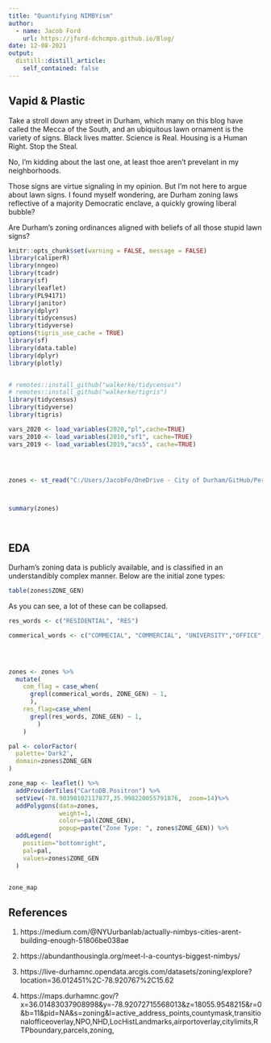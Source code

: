 ```yaml
---
title: "Quantifying NIMBYism"
author:
  - name: Jacob Ford
    url: https://jford-dchcmpo.github.io/Blog/
date: 12-08-2021
output:
  distill::distill_article:
    self_contained: false
---
```


## Vapid & Plastic

Take a stroll down any street in Durham, which many on this blog have called the Mecca of the South, and an ubiquitous lawn ornament is the variety of signs. Black lives matter. Science is Real. Housing is a Human Right. Stop the Steal. 

No, I'm kidding about the last one, at least thoe aren't prevelant in my neighborhoods. 

Those signs are virtue signaling in my opinion. But I'm not here to argue about lawn signs. I found myself wondering, are Durham zoning laws reflective of a majority Democratic enclave, a quickly growing liberal bubble? 


Are Durham's zoning ordinances aligned with beliefs of all those stupid lawn signs? 



```r
knitr::opts_chunk$set(warning = FALSE, message = FALSE)
library(caliperR)
library(nngeo)
library(tcadr)
library(sf)
library(leaflet)
library(PL94171)
library(janitor)
library(dplyr)
library(tidycensus)
library(tidyverse)
options(tigris_use_cache = TRUE)
library(sf)
library(data.table)
library(dplyr)
library(plotly)


# remotes::install_github("walkerke/tidycensus")
# remotes::install_github("walkerke/tigris")
library(tidycensus)
library(tidyverse)
library(tigris)

vars_2020 <- load_variables(2020,"pl",cache=TRUE)
vars_2010 <- load_variables(2010,"sf1", cache=TRUE)
vars_2019 <- load_variables(2019,"acs5", cache=TRUE)




zones <- st_read("C:/Users/JacobFo/OneDrive - City of Durham/GitHub/Personal Blog/Personal Blog/_posts/2021-12-08-Quantifying-NIMBYism/Zoning.shp")



summary(zones)




```
 
 
 
## EDA 

Durham's zoning data is publicly available, and is classified in an understandibly complex manner. Below are the initial zone types: 

```r
table(zones$ZONE_GEN)
```
As you can see, a lot of these can be collapsed. 


```r
res_words <- c("RESIDENTIAL", "RES")

commerical_words <- c("COMMECIAL", "COMMERCIAL", "UNIVERSITY","OFFICE", "INDUST", "MIXED", 'COMPACT')
  



zones <- zones %>%
  mutate(
    com_flag = case_when(
      grepl(commerical_words, ZONE_GEN) ~ 1,
      ),
    res_flag=case_when(
      grepl(res_words, ZONE_GEN) ~ 1,
        )
    )
```


```r

pal <- colorFactor(
  palette='Dark2',
  domain=zones$ZONE_GEN
)

zone_map <- leaflet() %>%
  addProviderTiles("CartoDB.Positron") %>%
  setView(-78.90390102117877,35.998220055791876,  zoom=14)%>%
  addPolygons(data=zones,
              weight=1,
              color=~pal(ZONE_GEN),
              popup=paste("Zone Type: ", zones$ZONE_GEN)) %>%
  addLegend(
    position="bottomright",
    pal=pal,
    values=zones$ZONE_GEN
  )


zone_map
```







## References

1. https://medium.com/@NYUurbanlab/actually-nimbys-cities-arent-building-enough-51806be038ae
2. https://abundanthousingla.org/meet-l-a-countys-biggest-nimbys/
3. https://live-durhamnc.opendata.arcgis.com/datasets/zoning/explore?location=36.012451%2C-78.920767%2C15.62

4. https://maps.durhamnc.gov/?x=36.01483037908998&y=-78.92072715568013&z=18055.9548215&r=0&b=11&pid=NA&s=zoning&l=active_address_points,countymask,transitionalofficeoverlay,NPO,NHD,LocHistLandmarks,airportoverlay,citylimits,RTPboundary,parcels,zoning,



